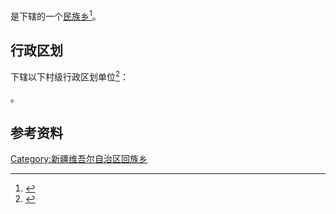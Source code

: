 {{中国乡级行政区|65/21/22/201/000}}

'''{{PAGENAMEBASE}}'''是{{PRC admin/fullname|65/21/22/201/000|3}}下辖的一个[[民族乡|民族乡]]<ref>{{PRC admin/ref sgc|{{PRC admin/parent|65/21/22/201/000}}}}</ref>。

== 行政区划 ==
{{PAGENAMEBASE}}下辖以下村级行政区划单位<ref>{{PRC admin/ref sgc|65/21/22/201/000}}</ref>：

{{PRC admin/children|65/21/22/201/000}}。

== 参考资料 ==
{{reflist}}

{{新疆行政区划小作品}}
{{PRC admin/navcat|65/21/22/201/000}}
[[Category:新疆维吾尔自治区回族乡|Category:新疆维吾尔自治区回族乡]]
